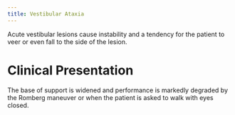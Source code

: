 ```yaml
---
title: Vestibular Ataxia
---
```




Acute vestibular lesions cause instability and a tendency for the patient to veer or even fall to the side of the lesion. 

# Clinical Presentation

The base of support is widened and performance is markedly degraded by the Romberg maneuver or when the patient is asked to walk with eyes closed.